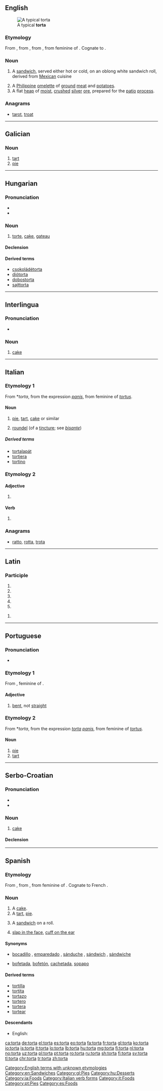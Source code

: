 ==English==
[[File:TORTA DE HUEVO.jpg|thumb|A typical '''torta''']]

===Etymology===
From {{etyl|es|en}} {{m|es|torta}}, from {{etyl|VL.|en}} {{m|la|*torta}}, from {{m|la|torta||twisted}} {{m|la|panis||bread}}, from feminine of {{etyl|la|en}} {{m|la|tortus||twisted, folded over}}. Cognate to {{m|en|tart#Etymology 2|tart}}.

===Noun===
{{en-noun}}

# {{context|US|lang=en}} A [[sandwich]], served either hot or cold, on an oblong white sandwich roll, derived from [[Mexican]] cuisine
# A [[Philippine]] [[omelette]] of [[ground]] [[meat]] and [[potato]]es.
# A flat [[heap]] of [[moist]], [[crush]]ed [[silver]] [[ore]], prepared for the [[patio]] [[process]].

===Anagrams===
* [[tarot#English|tarot]], [[troat#English|troat]]

[[Category:English terms with unknown etymologies]]
[[Category:en:Sandwiches]]

----

==Galician==

===Noun===
{{gl-noun|f}}

# [[tart]]
# [[pie]]

[[Category:gl:Pies]]

----

==Hungarian==

===Pronunciation===
* {{hu-IPA}}
* {{hyphenation|tor|ta|lang=hu}}

===Noun===
{{hu-noun|pl=torták}}

# [[torte]], [[cake]], [[gateau]]

====Declension====
{{hu-decl-k-back|tort|á}}{{hu-pos-tok|tortá}}

====Derived terms====
* [[csokoládétorta]]
* [[diótorta]]
* [[dobostorta]]
* [[sajttorta]]

[[Category:hu:Desserts]]

----

==Interlingua==

===Pronunciation===
* {{IPA|/ˈtor.ta/|lang=ia}}

===Noun===
{{ia-noun|s}}

# [[cake]]

[[Category:ia:Foods]]

----

==Italian==

===Etymology 1===
From {{etyl|VL.|it}} *''torta'', from the expression {{term|torta|lang=la}} ''[[panis]]'', from feminine of {{etyl|la|it}} ''[[tortus]]''.

====Noun====
{{it-noun|f}}

# [[pie]], [[tart]], [[cake]] or similar
# {{context|heraldry|lang=it}} [[roundel]] (of a [[tincture]]; see ''[[bisante]]'')

=====Derived terms=====
* [[tortalapát]]
* [[tortiera]]
* [[tortino]]

===Etymology 2===

====Adjective====
{{head|it|adjective form}}

# {{feminine singular of|torto|lang=it}}

====Verb====
{{head|it|past participle form}}

# {{feminine singular past participle of|torcere|lang=it|nocat=1}}

===Anagrams===
* [[ratto#Italian|ratto]], [[rotta#Italian|rotta]], [[trota#Italian|trota]]

[[Category:Italian verb forms]]
[[Category:it:Foods]]

----

==Latin==

===Participle===
{{la-part-form|torta}}

# {{inflection of|tortus||nom|f|s|lang=la}}
# {{inflection of|tortus||nom|n|p|lang=la}}
# {{inflection of|tortus||acc|n|p|lang=la}}
# {{inflection of|tortus||voc|f|s|lang=la}}
# {{inflection of|tortus||voc|n|p|lang=la}}

{{la-part-form|tortā}}

# {{inflection of|tortus||abl|f|s|lang=la}}

----

==Portuguese==

===Pronunciation===
* {{a|PT}} {{IPA|/ˈtɔɾtɐ/|lang=pt}}

===Etymology 1===
From {{etyl|la|pt}} {{term|torta|lang=la}}, feminine of {{term|tortus|lang=la}}.

====Adjective====
{{head|pt|adjective|g=f|maculine|torto}}

# [[bent]], not [[straight]]

===Etymology 2===
From {{etyl|VL.|pt}} *''torta'', from the expression ''[[torta]]'' ''[[panis]]'', from feminine of {{etyl|la|pt}} ''[[tortus]]''.

====Noun====
{{pt-noun|f|tortas}}

# [[pie]]
# [[tart]]

[[Category:pt:Pies]]

----

==Serbo-Croatian==

===Pronunciation===
* {{IPA|/tôːrta/|lang=sh}}
* {{hyphenation|tor|ta|lang=hu}}

===Noun===
{{sh-noun|g=f|head=tȏrta|r|торта|то̑рта}}

# [[cake]]

====Declension====
{{sh-decl-noun
|tȏrta|torte
|torte|tȍrātā / tȏrtī
|torti|tortama
|tortu|torte
|torto|torte
|torti|tortama
|tortom|tortama
}}

----

==Spanish==

===Etymology===
From {{etyl|VL.|es}} {{m|la|*torta}}, from {{m|la|torta||twisted}} {{m|la|panis||bread}}, from feminine of {{etyl|la|es}} {{m|la|tortus||twisted, folded over}}. Cognate to French {{m|fr|tourte}}.

===Noun===
{{es-noun|f}}

# A [[cake]].
# A [[tart]], [[pie]].
# {{context|Mexico|lang=es}} A [[sandwich]] on a roll.
# {{context|Spain|colloquial|lang=es}} [[slap in the face]], [[cuff on the ear]]

====Synonyms====
* {{sense|sandwich}} [[bocadillo]] {{g|m}}, [[emparedado]] {{g|m}}, [[sánduche]] {{g|m}}, [[sándwich]] {{g|m}}, [[sándwiche]] {{g|m}}
* {{sense|slap}} [[bofetada]], [[bofetón]], [[cachetada]], [[sopapo]]

====Derived terms====
* [[tortilla]] {{g|f}}
* [[tortita]] {{g|f}}
* [[tortazo]] {{g|m}}
* [[tortero]] {{g|m}}
* [[tortera]] {{g|f}}
* [[tortear]] {{pos_v}}

====Descendants====
* English: {{l|en|torta}}

[[Category:es:Foods]]

[[ca:torta]]
[[de:torta]]
[[el:torta]]
[[es:torta]]
[[eo:torta]]
[[fa:torta]]
[[fr:torta]]
[[gl:torta]]
[[ko:torta]]
[[io:torta]]
[[is:torta]]
[[it:torta]]
[[lo:torta]]
[[lb:torta]]
[[hu:torta]]
[[mg:torta]]
[[fj:torta]]
[[nl:torta]]
[[no:torta]]
[[uz:torta]]
[[pl:torta]]
[[pt:torta]]
[[ro:torta]]
[[ru:torta]]
[[sh:torta]]
[[fi:torta]]
[[sv:torta]]
[[tl:torta]]
[[chr:torta]]
[[tr:torta]]
[[zh:torta]]